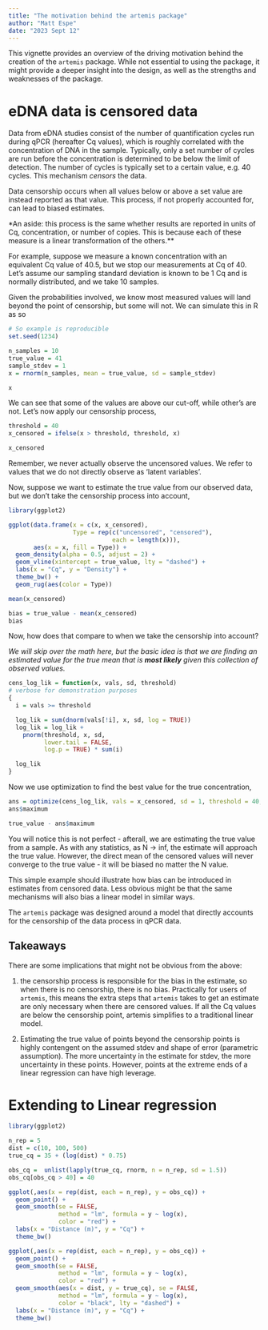 ```yaml
---
title: "The motivation behind the artemis package"
author: "Matt Espe"
date: "2023 Sept 12"
---
```


This vignette provides an overview of the driving motivation behind
the creation of the `artemis` package. While not essential to using
the package, it might provide a deeper insight into the design, as
well as the strengths and weaknesses of the package.

# eDNA data is censored data

Data from eDNA studies consist of the number of quantification cycles
run during qPCR (hereafter Cq values), which is roughly correlated
with the concentration of DNA in the sample. Typically, only a set
number of cycles are run before the concentration is determined to be
below the limit of detection. The number of cycles is typically set to
a certain value, e.g. 40 cycles. This mechanism *censors* the data.

Data censorship occurs when all values below or above a set value are
instead reported as that value. This process, if not properly
accounted for, can lead to biased estimates.

*An aside: this process is the same whether results are reported in
units of Cq, concentration, or number of copies. This is because each
of these measure is a linear transformation of the others.**

For example, suppose we measure a known concentration with an
equivalent Cq value of 40.5, but we stop our measurements at Cq
of 40. Let's assume our sampling standard deviation is known to be 1 Cq and
is normally distributed, and we take 10 samples.

Given the probabilities involved, we know most measured values will
land beyond the point of censorship, but some will not. We can
simulate this in R as so

```r
# So example is reproducible
set.seed(1234)

n_samples = 10
true_value = 41
sample_stdev = 1
x = rnorm(n_samples, mean = true_value, sd = sample_stdev)

x
```

We can see that some of the values are above our cut-off, while
other's are not. Let's now apply our censorship process,

```r
threshold = 40
x_censored = ifelse(x > threshold, threshold, x)

x_censored
```

Remember, we never actually observe the uncensored values. We
refer to values that we do not directly observe as 'latent variables'.

Now, suppose we want to estimate the true value from our observed
data, but we don't take the censorship process into account,

```r
library(ggplot2)

ggplot(data.frame(x = c(x, x_censored),
                  Type = rep(c("uncensored", "censored"),
                             each = length(x))),
       aes(x = x, fill = Type)) +
  geom_density(alpha = 0.5, adjust = 2) +
  geom_vline(xintercept = true_value, lty = "dashed") +
  labs(x = "Cq", y = "Density") +
  theme_bw() +
  geom_rug(aes(color = Type))

mean(x_censored)

bias = true_value - mean(x_censored)
bias
```

Now, how does that compare to when we take the censorship into account? 

*We will skip over the math here, but the basic idea is that we are
finding an estimated value for the true mean that is **most likely** given this
collection of observed values.*

```r
cens_log_lik = function(x, vals, sd, threshold)
# verbose for demonstration purposes
{
  i = vals >= threshold

  log_lik = sum(dnorm(vals[!i], x, sd, log = TRUE))
  log_lik = log_lik +
    pnorm(threshold, x, sd,
          lower.tail = FALSE,
          log.p = TRUE) * sum(i)

  log_lik 
}


```

Now we use optimization to find the best value for the true concentration,

```r
ans = optimize(cens_log_lik, vals = x_censored, sd = 1, threshold = 40, interval = c(40, 45), maximum = TRUE)
ans$maximum

true_value - ans$maximum
```

You will notice this is not perfect - afterall, we are estimating the
true value from a sample. As with any statistics, as N -> inf, the
estimate will approach the true value. However, the direct mean of the
censored values will never converge to the true value - it will be
biased no matter the N value.

This simple example should illustrate how bias can be introduced
in estimates from censored data. Less obvious might be that the same
mechanisms will also bias a linear model in similar ways.

The `artemis` package was designed around a model that directly
accounts for the censorship of the data process in qPCR data.

## Takeaways

There are some implications that might not be obvious from the above:

1) the censorship process is responsible for the bias in the estimate,
so when there is no censorship, there is no bias. Practically for
users of `artemis`, this means the extra steps that `artemis` takes to
get an estimate are only necessary when there are censored values.  If
all the Cq values are below the censorship point, artemis simplifies
to a traditional linear model.

2) Estimating the true value of points beyond the censorship points is
highly contengent on the assumed stdev and shape of error (parametric
assumption). The more uncertainty in the estimate for stdev, the more
uncertainty in these points. However, points at the extreme ends of a
linear regression can have high leverage. 


# Extending to Linear regression

```r
library(ggplot2)

n_rep = 5
dist = c(10, 100, 500)
true_cq = 35 + (log(dist) * 0.75)

obs_cq =  unlist(lapply(true_cq, rnorm, n = n_rep, sd = 1.5))
obs_cq[obs_cq > 40] = 40

ggplot(,aes(x = rep(dist, each = n_rep), y = obs_cq)) +
  geom_point() +
  geom_smooth(se = FALSE,
              method = "lm", formula = y ~ log(x),
              color = "red") +
  labs(x = "Distance (m)", y = "Cq") +
  theme_bw()

ggplot(,aes(x = rep(dist, each = n_rep), y = obs_cq)) +
  geom_point() +
  geom_smooth(se = FALSE,
              method = "lm", formula = y ~ log(x),
              color = "red") +
  geom_smooth(aes(x = dist, y = true_cq), se = FALSE,
              method = "lm", formula = y ~ log(x),
              color = "black", lty = "dashed") +
  labs(x = "Distance (m)", y = "Cq") +
  theme_bw()

```
